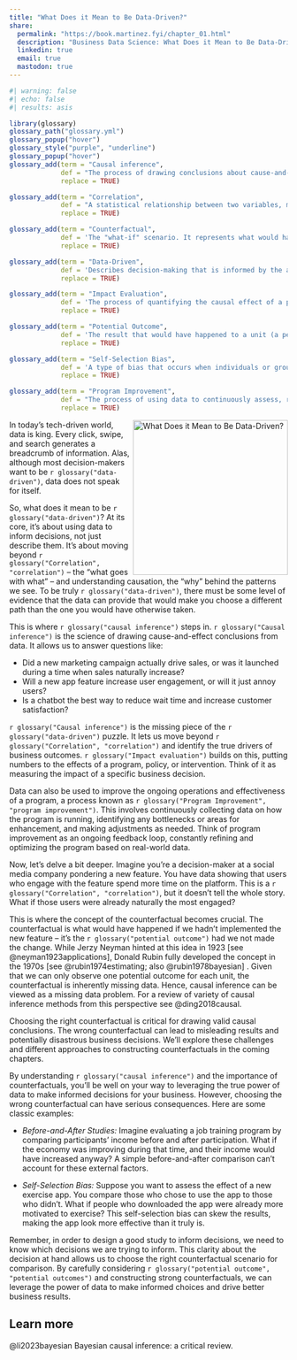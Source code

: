 ```yaml
---
title: "What Does it Mean to Be Data-Driven?"
share:
  permalink: "https://book.martinez.fyi/chapter_01.html"
  description: "Business Data Science: What Does it Mean to Be Data-Driven?"
  linkedin: true
  email: true
  mastodon: true
---
```


```r
#| warning: false
#| echo: false
#| results: asis

library(glossary)
glossary_path("glossary.yml")
glossary_popup("hover")
glossary_style("purple", "underline")
glossary_popup("hover")
glossary_add(term = "Causal inference",
             def = "The process of drawing conclusions about cause-and-effect relationships from data. It goes beyond simple correlations to help us understand why patterns occur.",
             replace = TRUE)

glossary_add(term = "Correlation",
             def = "A statistical relationship between two variables, meaning they tend to change together. Correlation does not necessarily imply causation.",
             replace = TRUE)

glossary_add(term = "Counterfactual",
             def = 'The "what-if" scenario. It represents what would have happened if a particular action or change had not been implemented.',
             replace = TRUE)

glossary_add(term = "Data-Driven",
             def = 'Describes decision-making that is informed by the analysis and interpretation of data.',
             replace = TRUE)

glossary_add(term = "Impact Evaluation",
             def = 'The process of quantifying the causal effect of a particular program, policy, or business decision.',
             replace = TRUE)

glossary_add(term = "Potential Outcome",
             def = 'The result that would have happened to a unit (a person, company, etc.) under a particular treatment or condition. In `r glossary("causal inference")`, we are often interested in the difference between the potential outcome under treatment and the potential outcome under control.',
             replace = TRUE)

glossary_add(term = "Self-Selection Bias",
             def = 'A type of bias that occurs when individuals or groups "select" themselves into a treatment or control group, rather than being randomly assigned. This can make it difficult to isolate the true causal effect of the intervention.',
             replace = TRUE)

glossary_add(term = "Program Improvement",
             def = "The process of using data to continuously assess, refine, and optimize a program's operations and effectiveness.",
             replace = TRUE) 

```

<img src="img/businessDS.jpg" align="right" height="280" alt="What Does it Mean to Be Data-Driven?" />

In today's tech-driven world, data is king. Every click, swipe, and search
generates a breadcrumb of information. Alas, although most decision-makers want
to be `r glossary("data-driven")`, data does not speak for itself.

So, what does it mean to be `r glossary("data-driven")`? At its core, it's about
using data to inform decisions, not just describe them. It's about moving beyond
`r glossary("Correlation", "correlation")` – the "what goes with what" – and
understanding causation, the "why" behind the patterns we see. To be truly
`r glossary("data-driven")`, there must be some level of evidence that the data
can provide that would make you choose a different path than the one you would
have otherwise taken.

This is where `r glossary("causal inference")` steps in.
`r glossary("Causal inference")` is the science of drawing cause-and-effect
conclusions from data. It allows us to answer questions like:

  - Did a new marketing campaign actually drive sales, or was it launched during
    a time when sales naturally increase?
  - Will a new app feature increase user engagement, or will it just annoy
    users?
  - Is a chatbot the best way to reduce wait time and increase customer
    satisfaction?

`r glossary("Causal inference")` is the missing piece of the
`r glossary("data-driven")` puzzle. It lets us move beyond
`r glossary("Correlation", "correlation")` and identify the true drivers of
business outcomes. `r glossary("Impact evaluation")` builds on this, putting
numbers to the effects of a program, policy, or intervention. Think of it as
measuring the impact of a specific business decision.

Data can also be used to improve the ongoing operations and effectiveness of a
program, a process known as
`r glossary("Program Improvement", "program improvement")`. This involves
continuously collecting data on how the program is running, identifying any
bottlenecks or areas for enhancement, and making adjustments as needed. Think of
program improvement as an ongoing feedback loop, constantly refining and
optimizing the program based on real-world data.

Now, let's delve a bit deeper. Imagine you're a decision-maker at a social media
company pondering a new feature. You have data showing that users who engage
with the feature spend more time on the platform. This is a
`r glossary("Correlation", "correlation")`, but it doesn't tell the whole story.
What if those users were already naturally the most engaged?

This is where the concept of the counterfactual becomes crucial. The
counterfactual is what would have happened if we hadn't implemented the new
feature – it's the `r glossary("potential outcome")` had we not made the change.
While Jerzy Neyman hinted at this idea in 1923 [see @neyman1923applications],
Donald Rubin fully developed the concept in the 1970s [see
@rubin1974estimating; also @rubin1978bayesian] . Given that we can only observe
one potential outcome for each unit, the counterfactual is inherently missing
data. Hence, causal inference can be viewed as a missing data problem. For a
review of variety of causal inference methods from this perspective see
@ding2018causal.

Choosing the right counterfactual is critical for drawing valid causal
conclusions. The wrong counterfactual can lead to misleading results and
potentially disastrous business decisions. We'll explore these challenges and
different approaches to constructing counterfactuals in the coming chapters.

By understanding `r glossary("causal inference")` and the importance of
counterfactuals, you'll be well on your way to leveraging the true power of data
to make informed decisions for your business. However, choosing the wrong
counterfactual can have serious consequences. Here are some classic examples:

  - *Before-and-After Studies:* Imagine evaluating a job training program by
    comparing participants' income before and after participation. What if the
    economy was improving during that time, and their income would have
    increased anyway? A simple before-and-after comparison can't account for
    these external factors.

  - *Self-Selection Bias:* Suppose you want to assess the effect of a new
    exercise app. You compare those who chose to use the app to those who
    didn't. What if people who downloaded the app were already more motivated to
    exercise? This self-selection bias can skew the results, making the app look
    more effective than it truly is.

Remember, in order to design a good study to inform decisions, we need to know
which decisions we are trying to inform. This clarity about the decision at hand
allows us to choose the right counterfactual scenario for comparison. By
carefully considering `r glossary("potential outcome", "potential outcomes")`
and constructing strong counterfactuals, we can leverage the power of data to
make informed choices and drive better business results.

::: {.callout-tip}
## Learn more
@li2023bayesian Bayesian causal inference: a critical review.
:::




